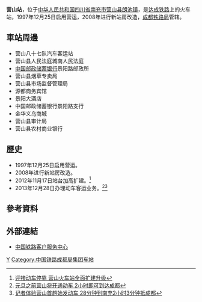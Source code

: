 {{Expand|time=2016-05-25T13:59:15+00:00}}
{{Infobox China railway station 
|车站名称 =营山站
|图片 = 
|图片介绍 = 
|车站代码= 
|车站名称拼音 = Yingshan
|英文名称=Yingshan Railway Station
|电报码 = NUW
|拼音码 = YSH
|车站位置 = [[四川省|四川省]][[南充市|南充市]][[营山县|营山县]][[朗池镇|朗池镇]]
|归属 =[[成都铁路局|成都铁路局]]遂宁车务段
|线路 = [[达成铁路|达成铁路]]
|车站等级 = [[三等站_(中铁)|三等站]]
|月台数目 = 3
|股道数目 = 5
}}
'''营山站'''，位于[[中华人民共和国|中华人民共和国]][[四川省|四川省]][[南充市|南充市]][[营山县|营山县]][[朗池镇|朗池镇]]，是[[达成铁路|达成铁路]]上的火车站，1997年12月25日启用营运，2008年进行新站房改造，[[成都铁路局|成都铁路局]]管辖。
==車站周邊==
* 营山八十七队汽车客运站
* 营山县人民法庭城南人民法庭
* [[中国邮政储蓄银行|中国邮政储蓄银行]]景阳路邮政所
* 营山县烟草专卖局
* 营山县市场监督管理局
* 源都商务宾馆
* 景阳大酒店
* 中国邮政储蓄银行景阳路支行
* 金华义乌商城
* 营山县审计局
* 营山县农村商业银行

==歷史==
* 1997年12月25日启用营运。
* 2008年进行新站房改造。
* 2012年11月17日站台加高扩建。<ref>[http://nanchong.house.sina.com.cn/2012-11-19/094321345.shtml 迎接动车停靠 营山火车站全面扩建升级]</ref>
* 2013年12月28日办理动车客运业务。<ref>[http://sichuan.scol.com.cn/ncxw/content/2013-09/12/content_6031746.htm 元旦之前营山将开通动车 2小时即可到达成都]</ref><ref>[http://nc.newssc.org/system/20131231/001317622.html 记者体验营山首趟始发动车 28分钟到南充2小时3分钟抵成都]{{Dead link|date=2020年2月 |bot=InternetArchiveBot |fix-attempted=yes }}</ref>
==參考資料==
{{reflist}}
==外部連結==
* [http://www.12306.cn/mormhweb/ 中国铁路客户服务中心] {{Wayback|url=http://www.12306.cn/mormhweb/ |date=20180205163941 }}
{{China-rail-stub}}
{{达成铁路}}
[[Category:南充市铁路车站|Y]]
[[Category:中国铁路成都局集团车站|Category:中国铁路成都局集团车站]]